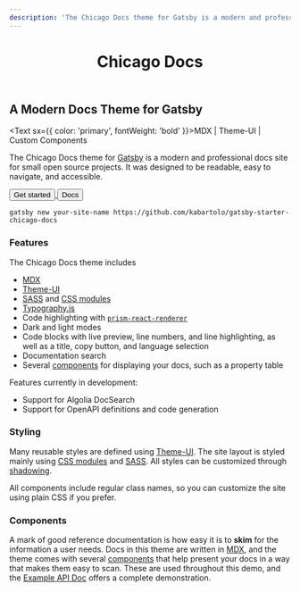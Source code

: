 ```yaml
---
description: 'The Chicago Docs theme for Gatsby is a modern and professional docs site for small open source projects. It was designed to be readable, easy to navigate, and accessible.'
---
```

<header>
	<h1 sx={{ color: 'primary' }}>Chicago Docs</h1>
</header>

## A Modern Docs Theme for Gatsby

<Text sx={{ color: 'primary', fontWeight: 'bold' }}>MDX | Theme-UI | Custom Components</Text>

The Chicago Docs theme for <a href="https://gatsbyjs.com">Gatsby</a> is a modern and professional docs site for small open source projects. It was designed to be readable, easy to navigate, and accessible.

<span>
	<a href="/docs/quick-start/" style={{ marginRight: '2rem'}}>
		<Button sx={{ cursor: 'pointer', fontWeight: 'bold' }}>Get started</Button>
	</a>
	<a href="/docs/">
		<Button sx={{ cursor: 'pointer', bg: 'black', fontWeight: 'bold' }}>Docs</Button>
	</a>
</span>

<CodeExample title="Install the starter">

```
gatsby new your-site-name https://github.com/kabartolo/gatsby-starter-chicago-docs
```

</CodeExample>

### Features

The Chicago Docs theme includes

* <a href="https://mdxjs.com/">MDX</a>
* <a href="https://theme-ui.com/">Theme-UI</a>
* <a href="https://sass-lang.com/">SASS</a> and <a href="https://github.com/css-modules/css-modules/">CSS modules</a>
* <a href="https://kyleamathews.github.io/typography.js/">Typography.js</a>
* Code highlighting with <a href="https://github.com/FormidableLabs/prism-react-renderer">`prism-react-renderer`</a>
* Dark and light modes
* Code blocks with live preview, line numbers, and line highlighting, as well as a title, copy button, and language selection
* Documentation search
* Several <a href="/docs/components-and-hooks/">components</a> for displaying your docs, such as a property table

Features currently in development:
* Support for Algolia DocSearch
* Support for OpenAPI definitions and code generation

### Styling

Many reusable styles are defined using <a href="theme-ui.com">Theme-UI</a>. The site layout is styled mainly using <a href="https://github.com/css-modules/css-modules/">CSS modules</a> and <a href="https://sass-lang.com/">SASS</a>. All styles can be customized through <a href="/docs/styling-and-shadowing/">shadowing</a>.

All components include regular class names, so you can customize the site using plain CSS if you prefer.

### Components

A mark of good reference documentation is how easy it is to **skim** for the information a user needs. Docs in this theme are written in <a href="https://mdxjs.com/">MDX</a>, and the theme comes with several <a href="/docs/API/component-api/">components</a> that help present your docs in a way that makes them easy to scan. These are used throughout this demo, and the <a href="/docs/example-api-doc/">Example API Doc</a> offers a complete demonstration.